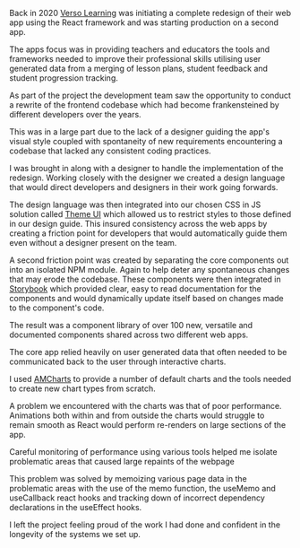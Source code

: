 
<MDXImage
  src="/images/projects/verso/verso_banner.jpg"
  width={1140}
  aspectRatio="6/3"
  alt="sdfsf"
/>

Back in 2020 [Verso Learning](www.versolearning.com) was initiating a complete redesign of their web app using the React framework and was starting production on a second app.

The apps focus was in providing teachers and educators the tools and frameworks needed to improve their professional skills utilising user generated data from a merging of lesson plans, student feedback and student progression tracking.

As part of the project the development team saw the opportunity to conduct a rewrite of the frontend codebase which had become frankensteined by different developers over the years.

This was in a large part due to the lack of a designer guiding the app's visual style coupled with spontaneity of new requirements encountering a codebase that lacked any consistent coding practices.

<MDXVideo
  src="/video/verso_video_1.mp4"
  width={680}
  aspectRatio="17/10"
  caption="A marketing video showcasing some of the redesigned web app. Source: www.versolearning.com"
  showMuteButton
/>

I was brought in along with a designer to handle the implementation of the redesign. Working closely with the designer we created a design language that would direct developers and designers in their work going forwards.

The design language was then integrated into our chosen CSS in JS solution called [Theme UI](https://theme-ui.com/) which allowed us to restrict styles to those defined in our design guide. This insured consistency across the web apps by creating a friction point for developers that would automatically guide them even without a designer present on the team.

<MDXImage
  src="/images/projects/verso/verso_home.png"
  width={680}
  aspectRatio="5/7"
  alt=""
  position="top"
  caption="Verso app's home page. Here the user's personalised feed displays various action types made by your collaborators."
/>

A second friction point was created by separating the core components out into an isolated NPM module. Again to help deter any spontaneous changes that may erode the codebase. These components were then integrated in [Storybook](https://storybook.js.org/) which provided clear, easy to read documentation for the components and would dynamically update itself based on changes made to the component's code.

The result was a component library of over 100 new, versatile and documented components shared across two different web apps.

<MDXImage
  src="/images/projects/verso/verso_form.png"
  width={680}
  aspectRatio="7/3"
  alt=""
  position="top"
/>

<MDXImage
  src="/images/projects/verso/verso_comic.png"
  width={680}
  aspectRatio="7/3"
  alt=""
/>

The core app relied heavily on user generated data that often needed to be communicated back to the user through interactive charts.

I used [AMCharts](https://www.amcharts.com/) to provide a number of default charts and the tools needed to create new chart types from scratch.

A problem we encountered with the charts was that of poor performance. Animations both within and from outside the charts would struggle to remain smooth as React would perform re-renders on large sections of the app.

<MDXImage
  src="/images/projects/verso/verso_feedback.png"
  width={680}
  aspectRatio="3/5"
  position="top"
  alt=""
  caption="An example of a lesson's reflection page. After students provide brief feedback of their experience in the lesson, the data is presented to the teacher to inform them on where they can focus additional support or to adjust their lesson strategy."
/>

Careful monitoring of performance using various tools helped me isolate problematic areas that caused large repaints of the webpage

This problem was solved by memoizing various page data in the problematic areas with the use of the memo function, the useMemo and useCallback react hooks and tracking down of incorrect dependency declarations in the useEffect hooks.

I left the project feeling proud of the work I had done and confident in the longevity of the systems we set up.
